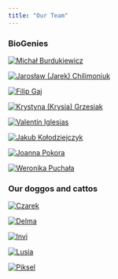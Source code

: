 ```yaml
---
title: "Our Team"
---
```


### BioGenies
::: {layout-ncol=4}
[![Michał Burdukiewicz](fig/ppl/mb.jpeg "Michał Burdukiewicz"){}](team/mb.html)

[![Jarosław (Jarek) Chilimoniuk](fig/ppl/jc.png "Jarosław (Jarek) Chilimoniuk"){}](team/jc.html)

[![Filip Gaj](fig/ppl/fg.jpeg "Filip Gaj"){}]()

[![Krystyna (Krysia) Grzesiak](fig/ppl/kg.jpeg "Krystyna (Krysia) Grzesiak with Czarek"){}](team/kg.html)

[![Valentín Iglesias](fig/ppl/vi.png "Valentín Iglesias"){}](team/vi.html)

[![Jakub Kołodziejczyk](fig/ppl/jk.jpeg "Jakub Kołodziejczyk"){}](team/jk.html)

[![Joanna Pokora](fig/ppl/jp.jpeg "Joanna Pokora"){}]()

[![Weronika Puchała](fig/ppl/wp.png "Weronika Puchała with Lusia"){}]()

:::

### Our doggos and cattos
::: {layout-ncol=4}
[![Czarek](fig/ppl/Czarson.jpeg "Climbing dog"){}]()

[![Delma](fig/ppl/Delma.jpeg "Cuddly dog"){}]()

[![Invi](fig/ppl/invi.jpg "Tiny dog"){}]()

[![Lusia](fig/ppl/Lusia.jpeg "Sleepy dog"){}]()

[![Piksel](fig/ppl/piksel.jpeg "Hot dog"){}]()
:::
